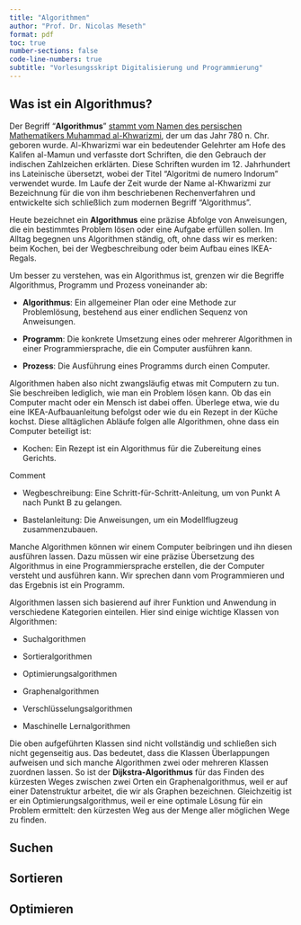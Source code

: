 ```yaml
---
title: "Algorithmen"
author: "Prof. Dr. Nicolas Meseth"
format: pdf
toc: true
number-sections: false
code-line-numbers: true
subtitle: "Vorlesungsskript Digitalisierung und Programmierung"
---
```


## Was ist ein Algorithmus?

Der Begriff "**Algorithmus**" [stammt vom Namen des persischen Mathematikers Muhammad al-Khwarizmi](https://www.wissenschaftsjahr.de/2008/coremedia/generator/wj2008/de/02__Mathematik__alles__was__z_C3_A4hlt/05__KW50__Algorithmus.html), der um das Jahr 780 n. Chr. geboren wurde. Al-Khwarizmi war ein bedeutender Gelehrter am Hofe des Kalifen al-Mamun und verfasste dort Schriften, die den Gebrauch der indischen Zahlzeichen erklärten. Diese Schriften wurden im 12. Jahrhundert ins Lateinische übersetzt, wobei der Titel "Algoritmi de numero Indorum" verwendet wurde. Im Laufe der Zeit wurde der Name al-Khwarizmi zur Bezeichnung für die von ihm beschriebenen Rechenverfahren und entwickelte sich schließlich zum modernen Begriff "Algorithmus".

Heute bezeichnet ein **Algorithmus** eine präzise Abfolge von Anweisungen, die ein bestimmtes Problem lösen oder eine Aufgabe erfüllen sollen. Im Alltag begegnen uns Algorithmen ständig, oft, ohne dass wir es merken: beim Kochen, bei der Wegbeschreibung oder beim Aufbau eines IKEA-Regals.

Um besser zu verstehen, was ein Algorithmus ist, grenzen wir die Begriffe Algorithmus, Programm und Prozess voneinander ab:

-   **Algorithmus**: Ein allgemeiner Plan oder eine Methode zur Problemlösung, bestehend aus einer endlichen Sequenz von Anweisungen.

-   **Programm**: Die konkrete Umsetzung eines oder mehrerer Algorithmen in einer Programmiersprache, die ein Computer ausführen kann.

-   **Prozess**: Die Ausführung eines Programms durch einen Computer.


Algorithmen haben also nicht zwangsläufig etwas mit Computern zu tun. Sie beschreiben lediglich, wie man ein Problem lösen kann. Ob das ein Computer macht oder ein Mensch ist dabei offen. Überlege etwa, wie du eine IKEA-Aufbauanleitung befolgst oder wie du ein Rezept in der Küche kochst. Diese alltäglichen Abläufe folgen alle Algorithmen, ohne dass ein Computer beteiligt ist:

-   Kochen: Ein Rezept ist ein Algorithmus für die Zubereitung eines Gerichts.

Comment

-   Wegbeschreibung: Eine Schritt-für-Schritt-Anleitung, um von Punkt A nach Punkt B zu gelangen.

-   Bastelanleitung: Die Anweisungen, um ein Modellflugzeug zusammenzubauen.


Manche Algorithmen können wir einem Computer beibringen und ihn diesen ausführen lassen. Dazu müssen wir eine präzise Übersetzung des Algorithmus in eine Programmiersprache erstellen, die der Computer versteht und ausführen kann. Wir sprechen dann vom Programmieren und das Ergebnis ist ein Programm.

Algorithmen lassen sich basierend auf ihrer Funktion und Anwendung in verschiedene Kategorien einteilen. Hier sind einige wichtige Klassen von Algorithmen:

-   Suchalgorithmen

-   Sortieralgorithmen

-   Optimierungsalgorithmen

-   Graphenalgorithmen

-   Verschlüsselungsalgorithmen

-   Maschinelle Lernalgorithmen


Die oben aufgeführten Klassen sind nicht vollständig und schließen sich nicht gegenseitig aus. Das bedeutet, dass die Klassen Überlappungen aufweisen und sich manche Algorithmen zwei oder mehreren Klassen zuordnen lassen. So ist der **Dijkstra-Algorithmus**\index{Dijkstra-Algorithmus} für das Finden des kürzesten Weges zwischen zwei Orten ein Graphenalgorithmus, weil er auf einer Datenstruktur arbeitet, die wir als Graphen bezeichnen. Gleichzeitig ist er ein Optimierungsalgorithmus, weil er eine optimale Lösung für ein Problem ermittelt: den kürzesten Weg aus der Menge aller möglichen Wege zu finden.

## Suchen

## Sortieren

## Optimieren

